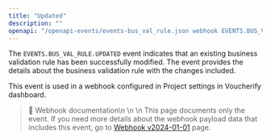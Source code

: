 ```yaml
---
title: "Updated"
description: ""
openapi: "/openapi-events/events-bus_val_rule.json webhook EVENTS.BUS_VAL_RULE.UPDATED"
---
```


The `EVENTS.BUS_VAL_RULE.UPDATED` event indicates that an existing business validation rule has been successfully modified. The event provides the details about the business validation rule with the changes included.

This event is used in a webhook configured in Project settings in Voucherify dashboard.

> 📘 Webhook documentation\n
>\n
>\n This page documents only the event. If you need more details about the webhook payload data that includes this event, go to [Webhook v2024-01-01](/api-reference/introduction-to-webhooks "Introduction to webhooks v2024-01-01") page.
